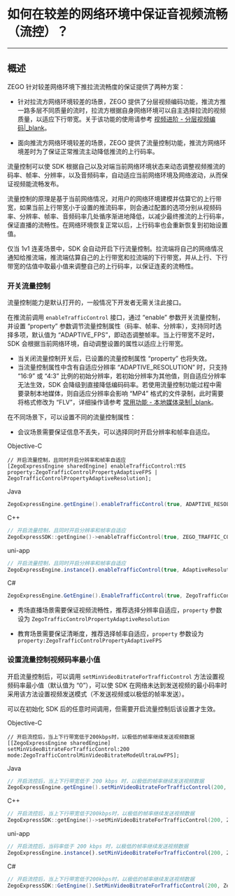 # 如何在较差的网络环境中保证音视频流畅（流控）？
---
## 概述

ZEGO 针对较差网络环境下推拉流流畅度的保证提供了两种方案：

- 针对拉流方网络环境较差的场景，ZEGO 提供了分层视频编码功能，推流方推一路多层不同质量的流时，拉流方根据自身网络环境可以自主选择拉流的视频质量，以适应下行带宽。关于该功能的使用请参考 [视频进阶 - 分层视频编码\|_blank](#4432)。

- 面向推流方网络环境较差的场景，ZEGO 提供了流量控制功能，推流方网络环境差时为了保证正常推流主动降低推流的上行码率。

流量控制可以使 SDK 根据自己以及对端当前网络环境状态来动态调整视频推流的码率、帧率、分辨率，以及音频码率，自动适应当前网络环境及网络波动，从而保证视频能流畅发布。

流量控制的原理是基于当前网络情况，对用户的网络环境建模并估算它的上行带宽，如果当前上行带宽小于设置的推流码率，则会通过配置的选项分别从视频码率、分辨率、帧率、音频码率几处循序渐进地降低，以减少最终推流的上行码率，保证直播的流畅性。在网络环境恢复正常以后，上行码率也会重新恢复到初始设置值。

仅当 1v1 连麦场景中，SDK 会自动开启下行流量控制。拉流端将自己的网络情况通知给推流端，推流端估算自己的上行带宽和拉流端的下行带宽，并从上行、下行带宽的估值中取最小值来调整自己的上行码率，以保证连麦的流畅性。


### 开关流量控制

流量控制能力是默认打开的，一般情况下开发者无需关注此接口。

在推流前调用 `enableTrafficControl` 接口，通过 “enable” 参数开关流量控制，并设置 “property” 参数调节流量控制属性（码率、帧率、分辨率），支持同时选择多项，默认值为 “ADAPTIVE_FPS”，即动态调整帧率。当上行带宽不足时，SDK 会根据当前网络环境，自动调整设置的属性以适应上行带宽。

<div class = 'mk-warning'>

- 当关闭流量控制开关后，已设置的流量控制属性 “property” 也将失效。
- 当流量控制属性中含有自适应分辨率 “ADAPTIVE_RESOLUTION” 时，只支持 “16:9” 或 “4:3” 比例的初始分辨率，若初始分辨率为其他值，则自适应分辨率无法生效，SDK 会降级到直接降低编码码率。若使用流量控制功能过程中需要录制本地媒体，则自适应分辨率会影响 “MP4” 格式的文件录制，此时需要将格式修改为 “FLV”，详细操作请参考 [常用功能 - 本地媒体录制\|_blank](#4699)。
</div>

在不同场景下，可以设置不同的流量控制属性：

- 会议场景需要保证信息不丢失，可以选择同时开启分辨率和帧率自适应。

Objective-C

```objc
// 开启流量控制，且同时开启分辨率和帧率自适应
[ZegoExpressEngine sharedEngine] enableTrafficControl:YES property:ZegoTrafficControlPropertyAdaptiveFPS | ZegoTrafficControlPropertyAdaptiveResolution];
```

Java

```java
ZegoExpressEngine.getEngine().enableTrafficControl(true, ADAPTIVE_RESOLUTION.value() | ADAPTIVE_FPS.value());
```


C++

```c++
// 开启流量控制，且同时开启分辨率和帧率自适应
ZegoExpressSDK::getEngine()->enableTrafficControl(true, ZEGO_TRAFFIC_CONTROL_PROPERTY_ADAPTIVE_FPS | ZEGO_TRAFFIC_CONTROL_PROPERTY_ADAPTIVE_RESOLUTION);
```

uni-app
```js
// 开启流量控制，且同时开启分辨率和帧率自适应
ZegoExpressEngine.instance().enableTrafficControl(true, AdaptiveResolution | AdaptiveAudioBitrate);
```


C#

```cs
ZegoExpressEngine.GetEngine().EnableTrafficControl(true, ZegoTrafficControlProperty.AdaptiveResolution | AdaptiveResolution.AdaptiveFPS);
```


- 秀场直播场景需要保证视频流畅性，推荐选择分辨率自适应，`property` 参数设为 `ZegoTrafficControlPropertyAdaptiveResolution`

- 教育场景需要保证清晰度，推荐选择帧率自适应，`property` 参数设为 `property:ZegoTrafficControlPropertyAdaptiveFPS`


### 设置流量控制视频码率最小值

开启流量控制后，可以调用 `setMinVideoBitrateForTrafficControl` 方法设置视频码率最小值（默认值为 “0”），可以使 SDK 在网络未达到发送视频的最小码率时采用该方法设置视频发送模式（不发送视频或以极低的帧率发送）。

<div class = 'mk-warning'>

可以在初始化 SDK 后的任意时间调用，但需要开启流量控制后该设置才生效。
</div>

Objective-C

```objc
// 开启流控后，当上下行带宽低于200kbps时，以极低的帧率继续发送视频数据
[[ZegoExpressEngine sharedEngine] setMinVideoBitrateForTrafficControl:200 mode:ZegoTrafficControlMinVideoBitrateModeUltraLowFPS];
```

Java

```java
// 开启流控后，当上下行带宽低于 200 kbps 时，以极低的帧率继续发送视频数据
ZegoExpressEngine.getEngine().setMinVideoBitrateForTrafficControl(200, ZegoTrafficControlMinVideoBitrateMode.ULTRA_LOW_FPS);
```


C++

```c++
// 开启流控后，当上下行带宽低于200kbps时，以极低的帧率继续发送视频数据
ZegoExpressSDK::getEngine()->setMinVideoBitrateForTrafficControl(200, ZEGO_TRAFFIC_CONTROL_MIN_VIDEO_BITRATE_MODE_ULTRA_LOW_FPS);
```

uni-app
```js
// 开启流控后，当码率低于 200 kbps 时，以极低的帧率继续发送视频数据
ZegoExpressEngine.instance().setMinVideoBitrateForTrafficControl(200, ZegoTrafficControlMinVideoBitrateMode.UltraLowFPS);
```

C#

```cs
// 开启流控后，当上下行带宽低于200kbps时，以极低的帧率继续发送视频数据
ZegoExpressSDK::GetEngine().SetMinVideoBitrateForTrafficControl(200, ZegoTrafficControlMinVideoBitrateMode.UltraLowFPS);
```